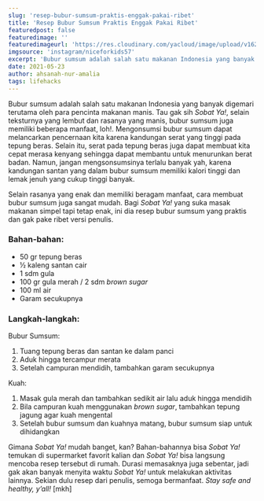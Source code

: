 ```yaml
---
slug: 'resep-bubur-sumsum-praktis-enggak-pakai-ribet'
title: 'Resep Bubur Sumsum Praktis Enggak Pakai Ribet'
featuredpost: false
featuredimage: ''
featuredimageurl: 'https://res.cloudinary.com/yacloud/image/upload/v1621238451/articles%20pictures/bubur-sumsum-nice-for-kids_dwanzu.jpg'
imgsource: 'instagram/niceforkids57'
excerpt: 'Bubur sumsum adalah salah satu makanan Indonesia yang banyak digemari terutama oleh para pencinta makanan manis. Selain teksturnya yang lembut dan rasanya yang manis, bubur sumsum juga memiliki beberapa manfaat.'
date: 2021-05-23
author: ahsanah-nur-amalia
tags: lifehacks
---
```


Bubur sumsum adalah salah satu makanan Indonesia yang banyak digemari terutama oleh para pencinta makanan manis. Tau gak sih _Sobat Ya!_, selain teksturnya yang lembut dan rasanya yang manis, bubur sumsum juga memiliki beberapa manfaat, loh!. Mengonsumsi bubur sumsum dapat melancarkan pencernaan kita karena kandungan serat yang tinggi pada tepung beras. Selain itu, serat pada tepung beras juga dapat membuat kita cepat merasa kenyang sehingga dapat membantu untuk menurunkan berat badan. Namun, jangan mengsonsumsinya terlalu banyak yah, karena kandungan santan yang dalam bubur sumsum memiliki kalori tinggi dan lemak jenuh yang cukup tinggi banyak.

Selain rasanya yang enak dan memiliki beragam manfaat, cara membuat bubur sumsum juga sangat mudah. Bagi _Sobat Ya!_ yang suka masak makanan simpel tapi tetap enak, ini dia resep bubur sumsum yang praktis dan gak pake ribet versi penulis.

### Bahan-bahan:

- 50 gr tepung beras
- ½ kaleng santan cair
- 1 sdm gula
- 100 gr gula merah / 2 sdm _brown sugar_
- 100 ml air
- Garam secukupnya

### Langkah-langkah:

Bubur Sumsum:

1. Tuang tepung beras dan santan ke dalam panci
2. Aduk hingga tercampur merata
3. Setelah campuran mendidih, tambahkan garam secukupnya

Kuah:

1. Masak gula merah dan tambahkan sedikit air lalu aduk hingga mendidih
2. Bila campuran kuah menggunakan _brown sugar_, tambahkan tepung jagung agar kuah mengental
3. Setelah bubur sumsum dan kuahnya matang, bubur sumsum siap untuk dihidangkan

Gimana _Sobat Ya!_ mudah banget, kan? Bahan-bahannya bisa _Sobat Ya!_ temukan di supermarket favorit kalian dan _Sobat Ya!_ bisa langsung mencoba resep tersebut di rumah. Durasi memasaknya juga sebentar, jadi gak akan banyak menyita waktu _Sobat Ya!_ untuk melakukan aktivitas lainnya. Sekian dulu resep dari penulis, semoga bermanfaat. _Stay safe and healthy, y’all!_ [mkh]
